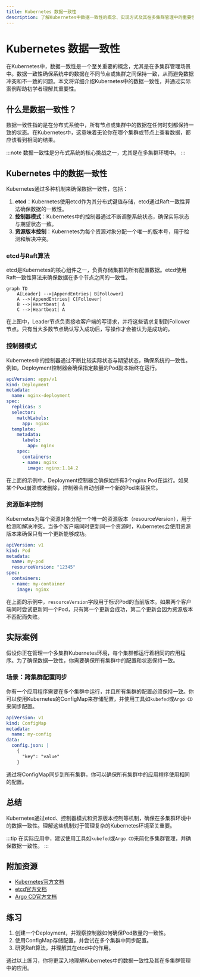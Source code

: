 ```yaml
---
title: Kubernetes 数据一致性
description: 了解Kubernetes中数据一致性的概念、实现方式及其在多集群管理中的重要性。
---
```


# Kubernetes 数据一致性

在Kubernetes中，数据一致性是一个至关重要的概念，尤其是在多集群管理场景中。数据一致性确保系统中的数据在不同节点或集群之间保持一致，从而避免数据冲突和不一致的问题。本文将详细介绍Kubernetes中的数据一致性，并通过实际案例帮助初学者理解其重要性。

## 什么是数据一致性？

数据一致性指的是在分布式系统中，所有节点或集群中的数据在任何时刻都保持一致的状态。在Kubernetes中，这意味着无论你在哪个集群或节点上查看数据，都应该看到相同的结果。

:::note
数据一致性是分布式系统的核心挑战之一，尤其是在多集群环境中。
:::

## Kubernetes 中的数据一致性

Kubernetes通过多种机制来确保数据一致性，包括：

1. **etcd**：Kubernetes使用etcd作为其分布式键值存储，etcd通过Raft一致性算法确保数据的一致性。
2. **控制器模式**：Kubernetes中的控制器通过不断调整系统状态，确保实际状态与期望状态一致。
3. **资源版本控制**：Kubernetes为每个资源对象分配一个唯一的版本号，用于检测和解决冲突。

### etcd与Raft算法

etcd是Kubernetes的核心组件之一，负责存储集群的所有配置数据。etcd使用Raft一致性算法来确保数据在多个节点之间的一致性。

```mermaid
graph TD
    A[Leader] -->|AppendEntries| B[Follower]
    A -->|AppendEntries| C[Follower]
    B -->|Heartbeat| A
    C -->|Heartbeat| A
```

在上图中，Leader节点负责接收客户端的写请求，并将这些请求复制到Follower节点。只有当大多数节点确认写入成功后，写操作才会被认为是成功的。

### 控制器模式

Kubernetes中的控制器通过不断比较实际状态与期望状态，确保系统的一致性。例如，Deployment控制器会确保指定数量的Pod副本始终在运行。

```yaml
apiVersion: apps/v1
kind: Deployment
metadata:
  name: nginx-deployment
spec:
  replicas: 3
  selector:
    matchLabels:
      app: nginx
  template:
    metadata:
      labels:
        app: nginx
    spec:
      containers:
      - name: nginx
        image: nginx:1.14.2
```

在上面的示例中，Deployment控制器会确保始终有3个nginx Pod在运行。如果某个Pod崩溃或被删除，控制器会自动创建一个新的Pod来替换它。

### 资源版本控制

Kubernetes为每个资源对象分配一个唯一的资源版本（resourceVersion），用于检测和解决冲突。当多个客户端同时更新同一个资源时，Kubernetes会使用资源版本来确保只有一个更新能够成功。

```yaml
apiVersion: v1
kind: Pod
metadata:
  name: my-pod
  resourceVersion: "12345"
spec:
  containers:
  - name: my-container
    image: nginx
```

在上面的示例中，`resourceVersion`字段用于标识Pod的当前版本。如果两个客户端同时尝试更新同一个Pod，只有第一个更新会成功，第二个更新会因为资源版本不匹配而失败。

## 实际案例

假设你正在管理一个多集群Kubernetes环境，每个集群都运行着相同的应用程序。为了确保数据一致性，你需要确保所有集群中的配置和状态保持一致。

### 场景：跨集群配置同步

你有一个应用程序需要在多个集群中运行，并且所有集群的配置必须保持一致。你可以使用Kubernetes的ConfigMap来存储配置，并使用工具如`kubefed`或`Argo CD`来同步配置。

```yaml
apiVersion: v1
kind: ConfigMap
metadata:
  name: my-config
data:
  config.json: |
    {
      "key": "value"
    }
```

通过将ConfigMap同步到所有集群，你可以确保所有集群中的应用程序使用相同的配置。

## 总结

Kubernetes通过etcd、控制器模式和资源版本控制等机制，确保在多集群环境中的数据一致性。理解这些机制对于管理复杂的Kubernetes环境至关重要。

:::tip
在实际应用中，建议使用工具如`kubefed`或`Argo CD`来简化多集群管理，并确保数据一致性。
:::

## 附加资源

- [Kubernetes官方文档](https://kubernetes.io/docs/home/)
- [etcd官方文档](https://etcd.io/docs/)
- [Argo CD官方文档](https://argo-cd.readthedocs.io/)

## 练习

1. 创建一个Deployment，并观察控制器如何确保Pod数量的一致性。
2. 使用ConfigMap存储配置，并尝试在多个集群中同步配置。
3. 研究Raft算法，并理解其在etcd中的作用。

通过以上练习，你将更深入地理解Kubernetes中的数据一致性及其在多集群管理中的应用。
